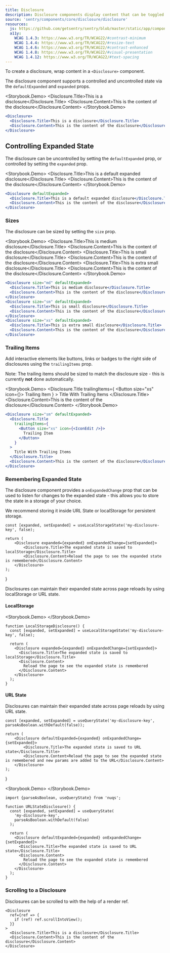 ```yaml
---
title: Disclosure
description: Disclosure components display content that can be toggled open and closed.
source: 'sentry/components/core/disclosure/disclosure'
resources:
  js: https://github.com/getsentry/sentry/blob/master/static/app/components/core/disclosure/disclosure.tsx
  a11y:
    WCAG 1.4.3: https://www.w3.org/TR/WCAG22/#contrast-minimum
    WCAG 1.4.4: https://www.w3.org/TR/WCAG22/#resize-text
    WCAG 1.4.6: https://www.w3.org/TR/WCAG22/#contrast-enhanced
    WCAG 1.4.8: https://www.w3.org/TR/WCAG22/#visual-presentation
    WCAG 1.4.12: https://www.w3.org/TR/WCAG22/#text-spacing
---
```









To create a disclosure, wrap content in a `<Disclosure>` component.

The disclosure component supports a controlled and uncontrolled state via the `defaultExpanded` and `expanded` props.

<Storybook.Demo>
  <Flex width="100%">
    <Disclosure>
      <Disclosure.Title>This is a disclosure</Disclosure.Title>
      <Disclosure.Content>This is the content of the disclosure</Disclosure.Content>
    </Disclosure>
  </Flex>
</Storybook.Demo>

```jsx
<Disclosure>
  <Disclosure.Title>This is a disclosure</Disclosure.Title>
  <Disclosure.Content>This is the content of the disclosure</Disclosure.Content>
</Disclosure>
```

## Controlling Expanded State

The disclosure can be uncontrolled by setting the `defaultExpanded` prop, or controlled by setting the `expanded` prop.

<Storybook.Demo>
  <Flex width="100%">
    <Disclosure defaultExpanded>
      <Disclosure.Title>This is a default expanded disclosure</Disclosure.Title>
      <Disclosure.Content>This is the content of the disclosure</Disclosure.Content>
    </Disclosure>
  </Flex>
</Storybook.Demo>

```jsx
<Disclosure defaultExpanded>
  <Disclosure.Title>This is a default expanded disclosure</Disclosure.Title>
  <Disclosure.Content>This is the content of the disclosure</Disclosure.Content>
</Disclosure>
```

### Sizes

The disclosure can be sized by setting the `size` prop.

<Storybook.Demo>
  <Flex width="100%">
    <Stack direction="column" justify="center" gap="2xl">
      <Disclosure size="md" defaultExpanded>
        <Disclosure.Title>This is medium disclosure</Disclosure.Title>
        <Disclosure.Content>This is the content of the disclosure</Disclosure.Content>
      </Disclosure>
      <Disclosure size="sm" defaultExpanded>
        <Disclosure.Title>This is small disclosure</Disclosure.Title>
        <Disclosure.Content>This is the content of the disclosure</Disclosure.Content>
      </Disclosure>
      <Disclosure size="xs" defaultExpanded>
        <Disclosure.Title>This is extra small disclosure</Disclosure.Title>
        <Disclosure.Content>This is the content of the disclosure</Disclosure.Content>
      </Disclosure>
    </Stack>
  </Flex>
</Storybook.Demo>

```jsx
<Disclosure size="md" defaultExpanded>
  <Disclosure.Title>This is medium disclosure</Disclosure.Title>
  <Disclosure.Content>This is the content of the disclosure</Disclosure.Content>
</Disclosure>
<Disclosure size="sm" defaultExpanded>
  <Disclosure.Title>This is small disclosure</Disclosure.Title>
  <Disclosure.Content>This is the content of the disclosure</Disclosure.Content>
</Disclosure>
<Disclosure size="xs" defaultExpanded>
  <Disclosure.Title>This is extra small disclosure</Disclosure.Title>
  <Disclosure.Content>This is the content of the disclosure</Disclosure.Content>
</Disclosure>
```

### Trailing Items

Add interactive elements like buttons, links or badges to the right side of disclosures using the `trailingItems` prop.

Note: The trailing items should be sized to match the disclosure size - this is currently **not** done automatically.

<Storybook.Demo>
  <Flex width="100%">
    <Disclosure size="sm" defaultExpanded>
      <Disclosure.Title
        trailingItems={
          <Button size="xs" icon={<IconEdit />}>
            Trailing Item
          </Button>
        }
      >
        Title With Trailing Items
      </Disclosure.Title>
      <Disclosure.Content>This is the content of the disclosure</Disclosure.Content>
    </Disclosure>
  </Flex>
</Storybook.Demo>

```jsx
<Disclosure size="sm" defaultExpanded>
  <Disclosure.Title
    trailingItems={
      <Button size="xs" icon={<IconEdit />}>
        Trailing Item
      </Button>
    }
  >
    Title With Trailing Items
  </Disclosure.Title>
  <Disclosure.Content>This is the content of the disclosure</Disclosure.Content>
</Disclosure>
```

### Remembering Expanded State

The disclosure component provides a `onExpandedChange` prop that can be used to listen for changes to the expanded state - this allows you to store the state in a storage of your choice.

We recommend storing it inside URL State or localStorage for persistent storage.

    const [expanded, setExpanded] = useLocalStorageState('my-disclosure-key', false);

    return (
        <Disclosure expanded={expanded} onExpandedChange={setExpanded}>
            <Disclosure.Title>The expanded state is saved to localStorage</Disclosure.Title>
            <Disclosure.Content>Reload the page to see the expanded state is remembered</Disclosure.Content>
        </Disclosure>
    );

}

Disclosures can maintain their expanded state across page reloads by using localStorage or URL state.

#### LocalStorage

<Storybook.Demo>
  <Flex width="100%">
    <LocalStorageDisclosure />
  </Flex>
</Storybook.Demo>

```tsx
function LocalStorageDisclosure() {
  const [expanded, setExpanded] = useLocalStorageState('my-disclosure-key', false);

  return (
    <Disclosure expanded={expanded} onExpandedChange={setExpanded}>
      <Disclosure.Title>The expanded state is saved to localStorage</Disclosure.Title>
      <Disclosure.Content>
        Reload the page to see the expanded state is remembered
      </Disclosure.Content>
    </Disclosure>
  );
}
```

#### URL State

Disclosures can maintain their expanded state across page reloads by using URL state.


    const [expanded, setExpanded] = useQueryState('my-disclosure-key', parseAsBoolean.withDefault(false));

    return (
        <Disclosure defaultExpanded={expanded} onExpandedChange={setExpanded}>
            <Disclosure.Title>The expanded state is saved to URL state</Disclosure.Title>
            <Disclosure.Content>Reload the page to see the expanded state is remembered and new params are added to the URL</Disclosure.Content>
        </Disclosure>
    );

}

<Storybook.Demo>
  <Flex width="100%">
    <URLStateDisclosure />
  </Flex>
</Storybook.Demo>

```tsx
import {parseAsBoolean, useQueryState} from 'nuqs';

function URLStateDisclosure() {
  const [expanded, setExpanded] = useQueryState(
    'my-disclosure-key',
    parseAsBoolean.withDefault(false)
  );

  return (
    <Disclosure defaultExpanded={expanded} onExpandedChange={setExpanded}>
      <Disclosure.Title>The expanded state is saved to URL state</Disclosure.Title>
      <Disclosure.Content>
        Reload the page to see the expanded state is remembered
      </Disclosure.Content>
    </Disclosure>
  );
}
```

### Scrolling to a Disclosure

Disclosures can be scrolled to with the help of a render ref.

```tsx
<Disclosure
  ref={ref => {
    if (ref) ref.scrollIntoView();
  }}
>
  <Disclosure.Title>This is a disclosure</Disclosure.Title>
  <Disclosure.Content>This is the content of the disclosure</Disclosure.Content>
</Disclosure>
```
